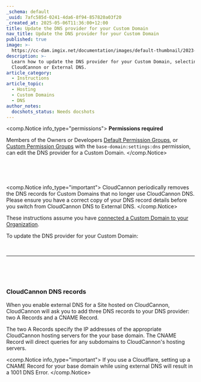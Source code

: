 ```yaml
---
_schema: default
_uuid: 7afc585d-0241-4da6-8f94-857820a03f20
_created_at: 2025-05-06T11:36:00+12:00
title: Update the DNS provider for your Custom Domain
nav_title: Update the DNS provider for your Custom Domain
published: true
image: >-
  https://cc-dam.imgix.net/documentation/images/default-thumbnail/2023-Q4/CloudCannon-Documentation-Thumbnail.png
description: >-
  Learn how to update the DNS provider for your Custom Domain, selecting either
  CloudCannon or External DNS.
article_category:
  - Instructions
article_topic:
  - Hosting
  - Custom Domains
  - DNS
author_notes:
  docshots_status: Needs docshots
---
```

<comp.Notice info_type="permissions">
  **Permissions required**

  Members of the Owners or Developers [Default Permission Groups](/documentation/articles/what-are-default-permission-groups/), or [Custom Permission Groups](/documentation/articles/what-are-custom-permission-groups/) with the `base-domain:settings:dns` permission, can edit the DNS provider for a Custom Domain.
</comp.Notice>

&nbsp;

&nbsp;

<comp.Notice info_type="important">
  CloudCannon periodically removes the DNS records for Custom Domains that no longer use CloudCannon DNS. Please  ensure you have a correct copy of your DNS record details before you switch from CloudCannon DNS to External DNS.
</comp.Notice>

These instructions assume you have [connected a Custom Domain to your Organization](/documentation/articles/connect-a-custom-domain-to-your-organization/).

To update the DNS provider for your Custom Domain:

&nbsp;

---

&nbsp;

&nbsp;

### CloudCannon DNS records

When you enable external DNS for a Site hosted on CloudCannon, CloudCannon will ask you to add three DNS records to your DNS provider: two A Records and a CNAME Record.

The two A Records specify the IP addresses of the appropriate CloudCannon hosting servers for the your base domain. The CNAME Record will direct queries for any subdomains to CloudCannon's hosting servers.

<comp.Notice info_type="important">
  If you use a Cloudflare, setting up a CNAME Record for your base domain while using external DNS will result in a 1001 DNS Error.
</comp.Notice>